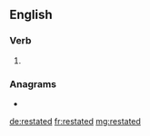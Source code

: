 ==English==

===Verb===
{{head|en|verb form}}

# {{en-past of|restate}}

===Anagrams===
* {{l|en|red state}}

[[de:restated]]
[[fr:restated]]
[[mg:restated]]